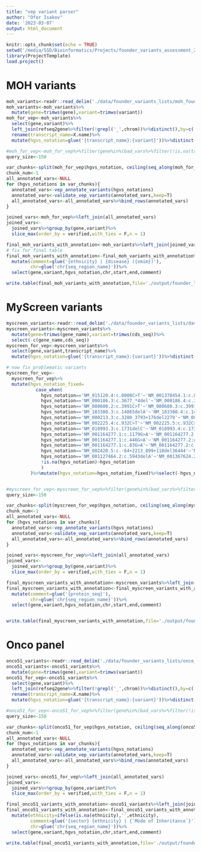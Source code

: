 ```yaml
---
title: "vep variant parser"
author: "Ofer Isakov"
date: '2023-03-07'
output: html_document
---
```



```r
knitr::opts_chunk$set(echo = TRUE)
setwd('/media/SSD/Bioinformatics/Projects/founder_variants_assessment_202204/')
library(ProjectTemplate)
load.project()
```

# MOH variants

```r

moh_variants<-readr::read_delim('./data/founder_variants_lists/moh_founder_unified.csv',delim='\t')
moh_variants<-moh_variants%>%
  mutate(gene=trimws(gene),variant=trimws(variant))
moh_for_vep<-moh_variants%>%
  select(gene,variant)%>%
  left_join(refseq2gene%>%filter(!grepl('_',chrom))%>%distinct(),by=c('gene'='name2'))%>%
  rename(transcript_name=X.name)%>%
  mutate(hgvs_notation=glue('{transcript_name}:{variant}'))%>%distinct()

#moh_for_vep<-moh_for_vep%>%filter(gene%in%(bad_vars%>%filter(!is.na(transcript_name))%>%pull(gene)))
query_size<-150

var_chunks<-split(moh_for_vep$hgvs_notation, ceiling(seq_along(moh_for_vep$hgvs_notation)/query_size))
chunk_num<-1
all_annotated_vars<-NULL
for (hgvs_notations in var_chunks){
  annotated_vars<-vep_annotate_variants(hgvs_notations)
  annotated_vars<-validate_vep_variants(annotated_vars,keep=T)
  all_annotated_vars<-all_annotated_vars%>%bind_rows(annotated_vars)
}

joined_vars<-moh_for_vep%>%left_join(all_annotated_vars)
joined_vars<-
  joined_vars%>%group_by(gene,variant)%>%
  slice_max(order_by = verified,with_ties = F,n = 1)

final_moh_variants_with_annotation<-moh_variants%>%left_join(joined_vars)
# fix for final table
final_moh_variants_with_annotation<-final_moh_variants_with_annotation%>%
  mutate(comment=glue('{ethnicity} | {disease} ({omim})'),
         chr=glue('chr{seq_region_name}'))%>%
  select(gene,variant,hgvs_notation,chr,start,end,comment)

write.table(final_moh_variants_with_annotation,file='./output/founder_lists_with_genomic_coordinates/preconception_screening_moh_vep_202305.csv',sep='\t',row.names=F,quote=F)

```

# MyScreen variants

```r

myscreen_variants<-readr::read_delim('./data/founder_variants_lists/davidov_et_al_clinical_genetics_s8.csv',delim='\t')
myscreen_variants<-myscreen_variants%>%
  mutate(gene=trimws(gene_name),variant=trimws(cds_seq))%>%
  select(-c(gene_name,cds_seq))
myscreen_for_vep<-myscreen_variants%>%
  select(gene,variant,transcript_name)%>%
  mutate(hgvs_notation=glue('{transcript_name}:{variant}'))%>%distinct()

# now fix problematic variants
myscreen_for_vep<-
  myscreen_for_vep%>%
  mutate(hgvs_notation_fixed=
           case_when(
             hgvs_notation=='NM_015120.4:c.8008C>T'~'NM_001378454.1:c.8005C>T',
             hgvs_notation=='NM_000186.3:c.3677_*4del'~'NM_000186.4:c.3677_*4del',
             hgvs_notation=='NM_080680.2:c.3991C>T'~'NM_080680.3:c.3991C>T',
             hgvs_notation=='NM_183380.3:c.14865delA'~'NM_183380.4:c.14865del',
             hgvs_notation=='NM_000213.3:c.3280_3793+176del2279'~'NM_000213.5:c.3279_3793+180del',
             hgvs_notation=='NM_002225.4:c.932C>T'~'NM_002225.5:c.932C>T',
             hgvs_notation=='NM_018993.3:c.1731delC'~'NM_018993.4:c.1731del',
             hgvs_notation=='NM_001164277.1:c.1179G>A'~'NM_001164277.2:c.1179G>A',
             hgvs_notation=='NM_001164277.1:c.446G>A'~'NM_001164277.2:c.446G>A',
             hgvs_notation=='NM_001164277.1:c.83G>A'~'NM_001164277.2:c.83G>A',
             hgvs_notation=='NM_002420.5:c.-64+2213_899+118del36444'~'NM_002420.6:c.-64+2213_899+118del36444',
             hgvs_notation=='NM_001127464.2:c.5943delA'~'NM_001367624.2:c.8627A>G',
             !is.na(hgvs_notation)~hgvs_notation
             )
         )%>%mutate(hgvs_notation=hgvs_notation_fixed)%>%select(-hgvs_notation_fixed)


#myscreen_for_vep<-myscreen_for_vep%>%filter(gene%in%(bad_vars%>%filter(!is.na(transcript_name))%>%pull(gene)))
query_size<-150

var_chunks<-split(myscreen_for_vep$hgvs_notation, ceiling(seq_along(myscreen_for_vep$hgvs_notation)/query_size))
chunk_num<-1
all_annotated_vars<-NULL
for (hgvs_notations in var_chunks){
  annotated_vars<-vep_annotate_variants(hgvs_notations)
  annotated_vars<-validate_vep_variants(annotated_vars,keep=T)
  all_annotated_vars<-all_annotated_vars%>%bind_rows(annotated_vars)
}

joined_vars<-myscreen_for_vep%>%left_join(all_annotated_vars)
joined_vars<-
  joined_vars%>%group_by(gene,variant)%>%
  slice_max(order_by = verified,with_ties = F,n = 1)

final_myscreen_variants_with_annotation<-myscreen_variants%>%left_join(joined_vars)
final_myscreen_variants_with_annotation<-final_myscreen_variants_with_annotation%>%
  mutate(comment=glue('{protein_seq}'),
         chr=glue('chr{seq_region_name}'))%>%
  select(gene,variant,hgvs_notation,chr,start,end,comment)


write.table(final_myscreen_variants_with_annotation,file='./output/founder_lists_with_genomic_coordinates/preconception_screening_myscreen_vep_202305.csv',sep='\t',row.names=F,quote=F)

```

# Onco panel

```r
onco51_variants<-readr::read_delim('./data/founder_variants_lists/onco_panel_51.csv',delim='\t')
onco51_variants<-onco51_variants%>%
  mutate(gene=trimws(gene),variant=trimws(variant))
onco51_for_vep<-onco51_variants%>%
  select(gene,variant)%>%
  left_join(refseq2gene%>%filter(!grepl('_',chrom))%>%distinct(),by=c('gene'='name2'))%>%
  rename(transcript_name=X.name)%>%
  mutate(hgvs_notation=glue('{transcript_name}:{variant}'))%>%distinct()

#onco51_for_vep<-onco51_for_vep%>%filter(gene%in%(bad_vars%>%filter(!is.na(transcript_name))%>%pull(gene)))
query_size<-150

var_chunks<-split(onco51_for_vep$hgvs_notation, ceiling(seq_along(onco51_for_vep$hgvs_notation)/query_size))
chunk_num<-1
all_annotated_vars<-NULL
for (hgvs_notations in var_chunks){
  annotated_vars<-vep_annotate_variants(hgvs_notations)
  annotated_vars<-validate_vep_variants(annotated_vars,keep=T)
  all_annotated_vars<-all_annotated_vars%>%bind_rows(annotated_vars)
}

joined_vars<-onco51_for_vep%>%left_join(all_annotated_vars)
joined_vars<-
  joined_vars%>%group_by(gene,variant)%>%
  slice_max(order_by = verified,with_ties = F,n = 1)

final_onco51_variants_with_annotation<-onco51_variants%>%left_join(joined_vars)
final_onco51_variants_with_annotation<-final_onco51_variants_with_annotation%>%
  mutate(ethnicity=ifelse(is.na(ethnicity),'',ethnicity),
         comment=glue('{sector} {ethnicity} | {`Mode of Inheritance`}'),
         chr=glue('chr{seq_region_name}'))%>%
  select(gene,variant,hgvs_notation,chr,start,end,comment)

write.table(final_onco51_variants_with_annotation,file='./output/founder_lists_with_genomic_coordinates/onco51_panel_vep_202305.csv',sep='\t',row.names=F,quote=F)
```
